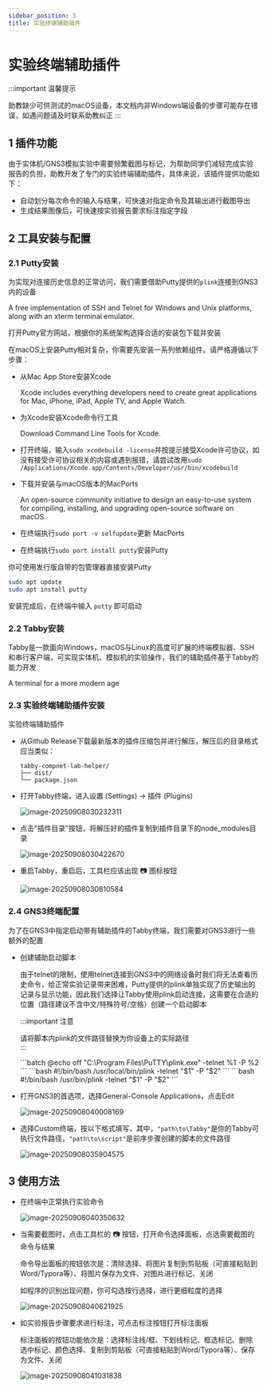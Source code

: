 ```yaml
---
sidebar_position: 5
title: 实验终端辅助插件
---
```



# 实验终端辅助插件

:::important 温馨提示

助教缺少可供测试的macOS设备，本文档内非Windows端设备的步骤可能存在错误，如遇问题请及时联系助教纠正
:::

## 1 插件功能

由于实体机/GNS3模拟实验中需要频繁截图与标记，为帮助同学们减轻完成实验报告的负担，助教开发了专门的实验终端辅助插件，具体来说，该插件提供功能如下：

* 自动划分每次命令的输入与结果，可快速对指定命令及其输出进行截图导出
* 生成结果图像后，可快速按实验报告要求标注指定字段

## 2 工具安装与配置

### 2.1 Putty安装

为实现对连接历史信息的正常访问，我们需要借助Putty提供的`plink`连接到GNS3内的设备

<Tabs className="unique-tabs"  groupId="operating-systems">
<TabItem value="Windows">

<LinkCard title="Download Putty: latest Release" url="https://www.chiark.greenend.org.uk/~sgtatham/putty/latest.html" icon="https://www.chiark.greenend.org.uk/~sgtatham/putty/putty.ico">A free implementation of SSH and Telnet for Windows and Unix platforms, along with an xterm terminal emulator.</LinkCard>

打开Putty官方网站，根据你的系统架构选择合适的安装包下载并安装

</TabItem>
<TabItem value="macOS">
在macOS上安装Putty相对复杂，你需要先安装一系列依赖组件。请严格遵循以下步骤：

-  从Mac App Store安装Xcode

   <LinkCard title="Xcode on the Mac App Store" url="https://apps.apple.com/us/app/xcode/id497799835" icon="https://developer.apple.com/assets/elements/icons/xcode/xcode-128x128_2x.png">Xcode includes everything developers need to create great applications for Mac, iPhone, iPad, Apple TV, and Apple Watch.</LinkCard>

-  为Xcode安装Xcode命令行工具

   <LinkCard title="Downloads - Apple Developer" url="https://developer.apple.com/download/all/" icon="https://developer.apple.com/favicon.ico">Download Command Line Tools for Xcode.</LinkCard>

-  打开终端，输入`sudo xcodebuild -license`并按提示接受Xcode许可协议，如没有接受许可协议相关的内容或遇到报错，请尝试改用`sudo /Applications/Xcode.app/Contents/Developer/usr/bin/xcodebuild`

-  下载并安装与macOS版本的MacPorts

    <LinkCard title="The MacPorts Project -- Installing MacPorts" url="https://www.macports.org/install.php" icon="https://www.macports.org/img/macports-logo-top.png">An open-source community initiative to design an easy-to-use system for compiling, installing, and upgrading open-source software on macOS.</LinkCard>

-  在终端执行`sudo port -v selfupdate`更新 MacPorts

-  在终端执行`sudo port install putty`安装Putty

</TabItem>
<TabItem value="Linux">

你可使用发行版自带的包管理器直接安装Putty

```bash
sudo apt update
sudo apt install putty
```

安装完成后，在终端中输入 `putty` 即可启动
</TabItem>
</Tabs>

### 2.2 Tabby安装

Tabby是一款面向Windows，macOS与Linux的高度可扩展的终端模拟器、SSH和串行客户端，可实现实体机、模拟机的实验操作，我们的辅助插件基于Tabby的能力开发

<LinkCard title="Releases - Eugeny/tabby" url="https://github.com/Eugeny/tabby/releases" icon="
https://tabby.sh/32bf32ff6c87e8d18932.svg">A terminal for a more modern age</LinkCard>


### 2.3 实验终端辅助插件安装

<LinkCard title="Releases · tabby-compnet-lab-helper" url="https://github.com/lvmiao233/tabby-compnet-lab-helper/releases" icon="https://github.githubassets.com/favicons/favicon.svg">实验终端辅助插件</LinkCard>

* 从Github Release下载最新版本的插件压缩包并进行解压，解压后的目录格式应当类似：

   ```
   tabby-compnet-lab-helper/
   ├── dist/
   └── package.json
   ```

* 打开Tabby终端，进入设置 (Settings) → 插件 (Plugins)

  ![image-20250908030232311](img/Terminal_Helper/image-20250908030232311.png)

* 点击"插件目录"按钮，将解压好的插件复制到插件目录下的node_modules目录

  ![image-20250908030422670](img/Terminal_Helper/image-20250908030422670.png)

* 重启Tabby，重启后，工具栏应该出现 📷 图标按钮

  ![image-20250908030810584](img/Terminal_Helper/image-20250908030810584.png)

### 2.4 GNS3终端配置

为了在GNS3中指定启动带有辅助插件的Tabby终端，我们需要对GNS3进行一些额外的配置

* 创建辅助启动脚本

   由于telnet的限制，使用telnet连接到GNS3中的网络设备时我们将无法查看历史命令，给正常实验记录带来困难，Putty提供的plink单独实现了历史输出的记录与显示功能，因此我们选择让Tabby使用plink启动连接，这需要在合适的位置（路径建议不含中文/特殊符号/空格）创建一个启动脚本

   :::important 注意

   请将脚本内plink的文件路径替换为你设备上的实际路径   
   :::

   <Tabs className="unique-tabs"  groupId="operating-systems">
      <TabItem value="Windows">
   ```batch
   @echo off
   "C:\Program Files\PuTTY\plink.exe" -telnet %1 -P %2
   ```
      </TabItem>
      <TabItem value="macOS">
   ```bash
   #!/bin/bash
   /usr/local/bin/plink -telnet "$1" -P "$2"
   ```
      </TabItem>
      <TabItem value="Linux">
   ```bash
   #!/bin/bash
   /usr/bin/plink -telnet "$1" -P "$2"
   ```
      </TabItem>
   </Tabs>

* 打开GNS3的首选项，选择General-Console Applications，点击Edit

  ![image-20250908040008169](img/Terminal_Helper/image-20250908040008169.png)

* 选择Custom终端，按以下格式填写，其中，`"path\to\Tabby"`是你的Tabby可执行文件路径，`"path\to\script"`是前序步骤创建的脚本的文件路径

  ![image-20250908035904575](img/Terminal_Helper/image-20250908035904575.png)

## 3 使用方法

* 在终端中正常执行实验命令

  ![image-20250908040350632](img/Terminal_Helper/image-20250908040350632.png)

* 当需要截图时，点击工具栏的 📷 按钮，打开命令选择面板，点选需要截图的命令与结果

  命令导出面板的按钮依次是：清除选择、将图片复制到剪贴板（可直接粘贴到Word/Typora等）、将图片保存为文件、对图片进行标记、关闭

  如程序的识别出现问题，你可勾选按行选择，进行更细粒度的选择

  ![image-20250908040621925](img/Terminal_Helper/image-20250908040621925.png)

* 如实验报告步骤要求进行标注，可点击标注按钮打开标注面板

  标注面板的按钮功能依次是：选择标注线/框、下划线标记、框选标记、删除选中标记、颜色选择、复制到剪贴板（可直接粘贴到Word/Typora等）、保存为文件、关闭

  ![image-20250908041031838](img/Terminal_Helper/image-20250908041031838.png)

